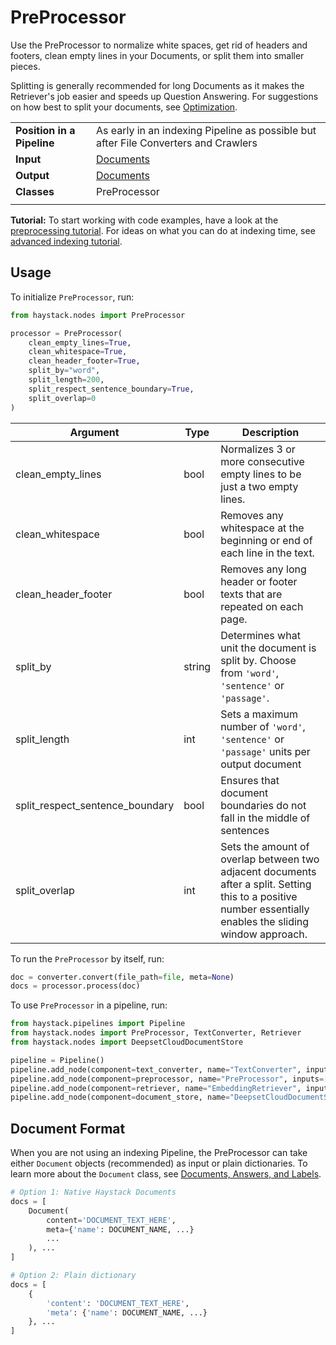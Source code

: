 # PreProcessor

Use the PreProcessor to normalize white spaces, get rid of headers and footers,
clean empty lines in your Documents, or split them into smaller pieces.

Splitting is generally recommended for long Documents
as it makes the Retriever's job easier and speeds up Question Answering.
For suggestions on how best to split your documents, see [Optimization](/guides/v1.8.0/optimization).

|||
|-------------|-----------------------------------------------------------------------------------------------------------------------------------------------------------------------------|
|__Position in a Pipeline__| As early in an indexing Pipeline as possible but after File Converters and Crawlers |
|__Input__       | [Documents](/components/v1.8.0/documents-answers-labels#document)                                                                                                                                                                  |
|__Output__      | [Documents](/components/v1.8.0/documents-answers-labels#document)                                                                                                                                                                    |
|__Classes__     | PreProcessor                                                                                                                                             |
|||

<div className="max-w-xl bg-yellow-light-theme border-l-8 border-yellow-dark-theme px-6 pt-6 pb-4 my-4 rounded-md dark:bg-yellow-900">

**Tutorial:** To start working with code examples, have a look at the [preprocessing tutorial](/tutorials/v1.8.0/preprocessing). For ideas on what you can do at indexing time, see
    [advanced indexing tutorial](/tutorials/v1.8.0/doc-class-index).

</div>

## Usage

To initialize `PreProcessor`, run:

```python
from haystack.nodes import PreProcessor

processor = PreProcessor(
    clean_empty_lines=True,
    clean_whitespace=True,
    clean_header_footer=True,
    split_by="word",
    split_length=200,
    split_respect_sentence_boundary=True,
    split_overlap=0
)
```

| Argument                        | Type   | Description                                                                                                                                                 |
|---------------------------------|--------|-------------------------------------------------------------------------------------------------------------------------------------------------------------|
| clean_empty_lines               | bool   | Normalizes 3 or more consecutive empty lines to be just a two empty lines.                                                                        |
| clean_whitespace                | bool   | Removes any whitespace at the beginning or end of each line in the text.                                                                          |
| clean_header_footer             | bool   | Removes any long header or footer texts that are repeated on each page.                                                                           |
| split_by                        | string | Determines what unit the document is split by. Choose from `'word'`, `'sentence'` or `'passage'`.                                                           |
| split_length                    | int    | Sets a maximum number of `'word'`, `'sentence'` or `'passage'` units per output document                                                                    |
| split_respect_sentence_boundary | bool   | Ensures that document boundaries do not fall in the middle of sentences                                                                                     |
| split_overlap                   | int    | Sets the amount of overlap between two adjacent documents after a split. Setting this to a positive number essentially enables the sliding window approach. |

To run the `PreProcessor` by itself, run:

```python
doc = converter.convert(file_path=file, meta=None)
docs = processor.process(doc)
```

To use `PreProcessor` in a pipeline, run:
```python
from haystack.pipelines import Pipeline
from haystack.nodes import PreProcessor, TextConverter, Retriever
from haystack.nodes import DeepsetCloudDocumentStore

pipeline = Pipeline()
pipeline.add_node(component=text_converter, name="TextConverter", inputs=["File"])
pipeline.add_node(component=preprocessor, name="PreProcessor", inputs=["TextConverter"])
pipeline.add_node(component=retriever, name="EmbeddingRetriever", inputs=["PreProcessor"])
pipeline.add_node(component=document_store, name="DeepsetCloudDocumentStore", inputs="EmbeddingRetriever")

```


## Document Format

When you are not using an indexing Pipeline, the PreProcessor can take either `Document` objects (recommended)
as input or plain dictionaries.
To learn more about the `Document` class, see [Documents, Answers, and Labels](/components/v1.8.0/documents-answers-labels).

```python
# Option 1: Native Haystack Documents
docs = [
    Document(
        content='DOCUMENT_TEXT_HERE',
        meta={'name': DOCUMENT_NAME, ...}
        ...
    ), ...
]

# Option 2: Plain dictionary
docs = [
    {
        'content': 'DOCUMENT_TEXT_HERE',
        'meta': {'name': DOCUMENT_NAME, ...}
    }, ...
]
```

<div style={{ marginBottom: "3rem" }} />
